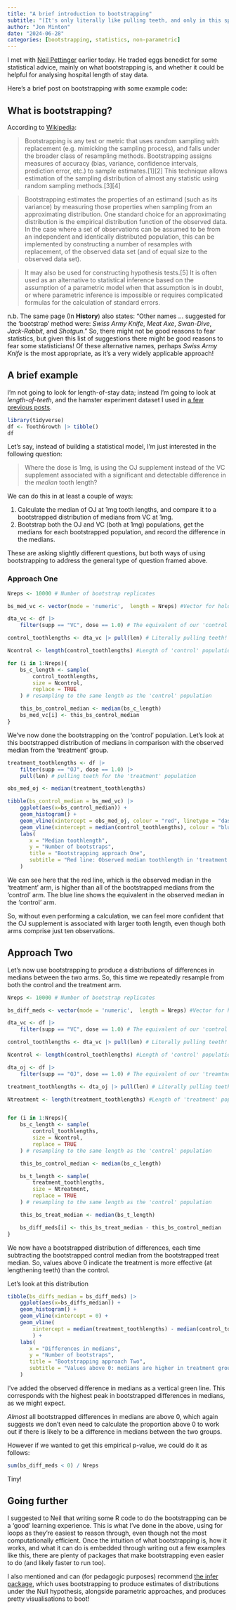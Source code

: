```yaml
---
title: "A brief introduction to bootstrapping"
subtitle: "(It's only literally like pulling teeth, and only in this specific example!)"
author: "Jon Minton"
date: "2024-06-28"
categories: [bootstrapping, statistics, non-parametric]
---
```


I met with [Neil Pettinger](https://www.kurtosis.co.uk/about/index.html) earlier today. He traded eggs benedict for some statistical advice, mainly on what bootstrapping is, and whether it could be helpful for analysing hospital length of stay data. 

Here's a brief post on bootstrapping with some example code:

## What is bootstrapping? 

According to [Wikipedia](https://en.wikipedia.org/wiki/Bootstrapping_(statistics)): 

> Bootstrapping is any test or metric that uses random sampling with replacement (e.g. mimicking the sampling process), and falls under the broader class of resampling methods. Bootstrapping assigns measures of accuracy (bias, variance, confidence intervals, prediction error, etc.) to sample estimates.[1][2] This technique allows estimation of the sampling distribution of almost any statistic using random sampling methods.[3][4]

> Bootstrapping estimates the properties of an estimand (such as its variance) by measuring those properties when sampling from an approximating distribution. One standard choice for an approximating distribution is the empirical distribution function of the observed data. In the case where a set of observations can be assumed to be from an independent and identically distributed population, this can be implemented by constructing a number of resamples with replacement, of the observed data set (and of equal size to the observed data set).

> It may also be used for constructing hypothesis tests.[5] It is often used as an alternative to statistical inference based on the assumption of a parametric model when that assumption is in doubt, or where parametric inference is impossible or requires complicated formulas for the calculation of standard errors.

n.b. The same page (In **History**) also states: "Other names ... suggested for the 'bootstrap' method were: *Swiss Army Knife*, *Meat Axe*, *Swan-Dive*, *Jack-Rabbit*, and *Shotgun*." So, there might not be good reasons to fear statistics, but given this list of suggestions there might be good reasons to fear some statisticians! Of these alternative names, perhaps *Swiss Army Knife* is the most appropriate, as it's a very widely applicable approach! 

## A brief example

I'm not going to look for length-of-stay data; instead I'm going to look at *length-of-teeth*, and the hamster experiment dataset I used in [a few previous posts](../../complete-simulation-example/lms-are-glms-part-11/index.qmd).

```r
library(tidyverse)
df <- ToothGrowth |> tibble()
df

```

Let's say, instead of building a statistical model, I'm just interested in the following question:

> Where the dose is 1mg, is using the OJ supplement instead of the VC supplement associated with a significant and detectable difference in the *median* tooth length? 

We can do this in at least a couple of ways: 

1. Calculate the median of OJ at 1mg tooth lengths, and compare it to a bootstrapped distribution of medians from VC at 1mg. 
2. Bootstrap both the OJ and VC (both at 1mg) populations, get the medians for each bootstrapped population, and record the difference in the medians.

These are asking slightly different questions, but both ways of using bootstrapping to address the general type of question framed above. 

### Approach One

```r
Nreps <- 10000 # Number of bootstrap replicates

bs_med_vc <- vector(mode = 'numeric',  length = Nreps) #Vector for holding bootstrapped medians

dta_vc <- df |>
    filter(supp == "VC", dose == 1.0) # The equivalent of our 'control' population

control_toothlengths <- dta_vc |> pull(len) # Literally pulling teeth!

Ncontrol <- length(control_toothlengths) #Length of 'control' population sample

for (i in 1:Nreps){
    bs_c_length <- sample(
        control_toothlengths, 
        size = Ncontrol,
        replace = TRUE
    ) # resampling to the same length as the 'control' population

    this_bs_control_median <- median(bs_c_length)
    bs_med_vc[i] <- this_bs_control_median
}
```

We've now done the bootstrapping on the 'control' population. Let's look at this bootstrapped distribution of medians in comparison with the observed median from the 'treatment' group.

```r
treatment_toothlengths <- df |>
    filter(supp == "OJ", dose == 1.0) |>
    pull(len) # pulling teeth for the 'treatment' population

obs_med_oj <- median(treatment_toothlengths)

tibble(bs_control_median = bs_med_vc) |>
    ggplot(aes(x=bs_control_median)) +
    geom_histogram() +
    geom_vline(xintercept = obs_med_oj, colour = "red", linetype = "dashed") + 
    geom_vline(xintercept = median(control_toothlengths), colour = "blue", linetype = "dashed") + 
    labs(
       x = "Median toothlength",
       y = "Number of bootstraps",
       title = "Bootstrapping approach One",
       subtitle = "Red line: Observed median toothlength in 'treatment' arm. Blue line: Observed median in 'control' arm"
    )

```

We can see here that the red line, which is the observed median in the 'treatment' arm, is higher than all of the bootstrapped medians from the 'control' arm. The blue line shows the equivalent in the observed median in the 'control' arm. 

So, without even performing a calculation, we can feel more confident that the OJ supplement is associated with larger tooth length, even though both arms comprise just ten observations. 

## Approach Two

Let's now use bootstrapping to produce a distributions of differences in medians between the two arms. So, this time we repeatedly resample from both the control and the treatment arm.


```r
Nreps <- 10000 # Number of bootstrap replicates

bs_diff_meds <- vector(mode = 'numeric',  length = Nreps) #Vector for holding differences in bootstrapped medians

dta_vc <- df |>
    filter(supp == "VC", dose == 1.0) # The equivalent of our 'control' population

control_toothlengths <- dta_vc |> pull(len) # Literally pulling teeth!

Ncontrol <- length(control_toothlengths) #Length of 'control' population sample

dta_oj <- df |>
    filter(supp == "OJ", dose == 1.0) # The equivalent of our 'treamtnet' population

treatment_toothlengths <- dta_oj |> pull(len) # Literally pulling teeth!

Ntreatment <- length(treatment_toothlengths) #Length of 'treatment' population sample


for (i in 1:Nreps){
    bs_c_length <- sample(
        control_toothlengths, 
        size = Ncontrol,
        replace = TRUE
    ) # resampling to the same length as the 'control' population

    this_bs_control_median <- median(bs_c_length)

    bs_t_length <- sample(
        treatment_toothlengths, 
        size = Ntreatment,
        replace = TRUE
    ) # resampling to the same length as the 'control' population

    this_bs_treat_median <- median(bs_t_length)

    bs_diff_meds[i] <- this_bs_treat_median - this_bs_control_median
}

```

We now have a bootstrapped distribution of differences, each time subtracting the bootstrapped control median from the bootstrapped treat median. So, values above 0 indicate the treatment is more effective (at lengthening teeth) than the control. 

Let's look at this distribution


```r
tibble(bs_diffs_median = bs_diff_meds) |>
    ggplot(aes(x=bs_diffs_median)) +
    geom_histogram() +
    geom_vline(xintercept = 0) + 
    geom_vline(
        xintercept = median(treatment_toothlengths) - median(control_toothlengths), linetype = "dashed", colour = "green"         
        ) + 
    labs(
       x = "Differences in medians",
       y = "Number of bootstraps",
       title = "Bootstrapping approach Two",
       subtitle = "Values above 0: medians are higher in treatment group"
    )

```

I've added the observed difference in medians as a vertical green line. This corresponds with the highest peak in bootstrapped differences in medians, as we might expect. 

*Almost* all bootstrapped differences in medians are above 0, which again suggests we don't even need to calculate the proportion above 0 to work out if there is likely to be a difference in medians between the two groups. 

However if we wanted to get this empirical p-value, we could do it as follows: 

```r
sum(bs_diff_meds < 0) / Nreps

```

Tiny! 


## Going further 

I suggested to Neil that writing some R code to do the bootstrapping can be a 'good' learning experience. This is what I've done in the above, using for loops as they're easiest to reason through, even though not the most computationally efficient. Once the intuition of what bootstrapping is, how it works, and what it can do is embedded through writing out a few examples like this, there are plenty of packages that make bootstrapping even easier to do (and likely faster to run too). 

I also mentioned and can (for pedagogic purposes) recommend [the infer package](https://infer.netlify.app/), which uses bootstrapping to produce estimates of distributions under the Null hypothesis, alongside parametric approaches, and produces pretty visualisations to boot! 

